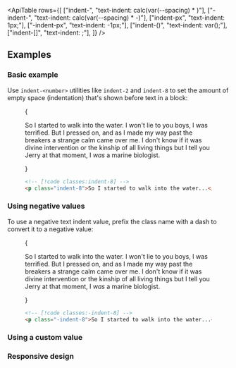 

<ApiTable
  rows={[
    ["indent-<number>", "text-indent: calc(var(--spacing) * <number>)"],
    ["-indent-<number>", "text-indent: calc(var(--spacing) * -<number>)"],
    ["indent-px", "text-indent: 1px;"],
    ["-indent-px", "text-indent: -1px;"],
    ["indent-(<custom-property>)", "text-indent: var(<custom-property>);"],
    ["indent-[<value>]", "text-indent: <value>;"],
  ]}
/>

## Examples

### Basic example

Use `indent-<number>` utilities like `indent-2` and `indent-8` to set the amount of empty space (indentation) that's shown before text in a block:

<Figure>

<Example>
  {
    <p className="mx-auto max-w-sm indent-8 text-gray-900 dark:text-gray-200">
      So I started to walk into the water. I won't lie to you boys, I was terrified. But I pressed on, and as I made my
      way past the breakers a strange calm came over me. I don't know if it was divine intervention or the kinship of
      all living things but I tell you Jerry at that moment, I <em>was</em> a marine biologist.
    </p>
  }
</Example>

```html
<!-- [!code classes:indent-8] -->
<p class="indent-8">So I started to walk into the water...</p>
```

</Figure>

### Using negative values

To use a negative text indent value, prefix the class name with a dash to convert it to a negative value:

<Figure>

<Example>
  {
    <p className="mx-auto max-w-sm -indent-8 text-gray-900 dark:text-gray-200">
      So I started to walk into the water. I won't lie to you boys, I was terrified. But I pressed on, and as I made my
      way past the breakers a strange calm came over me. I don't know if it was divine intervention or the kinship of
      all living things but I tell you Jerry at that moment, I <em>was</em> a marine biologist.
    </p>
  }
</Example>

```html
<!-- [!code classes:-indent-8] -->
<p class="-indent-8">So I started to walk into the water...</p>
```

</Figure>

### Using a custom value

<UsingACustomValue element="p" utility="indent" name="text indentation" value="50%" variable="indentation" />

### Responsive design

<ResponsiveDesign element="p" property="text-indent" defaultClass="indent-4" featuredClass="indent-8" />
